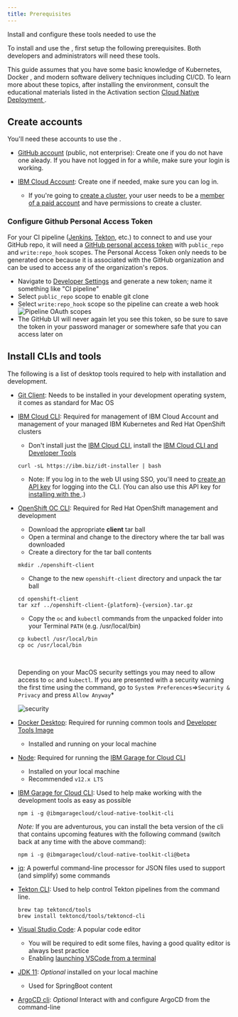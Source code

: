```yaml
---
title: Prerequisites
---
```



<PageDescription>

Install and configure these tools needed to use the <Globals name="env" />

</PageDescription>

To install and use the <Globals name="shortName" /> <Globals name="env" />, first setup the following prerequisites. Both developers and administrators will need these tools.

This guide assumes that you have some basic knowledge of Kubernetes, Docker
, and modern software delivery techniques including CI/CD. To learn more
 about these topics, after installing the environment, consult the
  educational materials listed in the Activation section [Cloud Native
   Deployment
  ](/activation/cloudnative-deployment).



## Create accounts

You'll need these accounts to use the <Globals name="env" />.

- [GitHub account](http://github.com) (public, not enterprise): Create one if you do not have one aleady. If you have not logged in for a while, make sure your login is working.

- [IBM Cloud Account](https://cloud.ibm.com): Create one if needed, make sure you can log in. 
    - If you're going to [create a cluster](/admin/installation-ibm-cloud), your user needs to be a [member of a paid account](https://cloud.ibm.com/docs/iam?topic=iam-iamuserinv) and have permissions to create a cluster.



### Configure Github Personal Access Token
For your CI pipeline ([Jenkins](/guides/continuous-integration), [Tekton](/guides/continuous-integration-tekton), etc.) to connect to and use your GitHub repo, it will need a [GitHub personal access token](https://help.github.com/en/github/authenticating-to-github/creating-a-personal-access-token-for-the-command-line) with `public_repo` and `write:repo_hook` scopes. The Personal Access Token only needs to be generated once because it is associated with the GitHub organization and can be used to access any of the organization's repos.

  - Navigate to [Developer Settings](https://github.com/settings/tokens) and generate a new token; name it something like "CI pipeline"
  - Select `public_repo` scope to enable git clone
  - Select `write:repo_hook` scope so the pipeline can create a web hook
  ![Pipeline OAuth scopes](./pipeline-scopes.png)
  - The GitHub UI will never again let you see this token, so be sure to save the token in your password manager or somewhere safe that you can access later on



## Install CLIs and tools

The following is a list of desktop tools required to help with installation and development.

- [Git Client](https://git-scm.com/): Needs to be installed in your development operating system, it comes as standard for Mac OS

- [IBM Cloud CLI](https://cloud.ibm.com/docs/cli?topic=cloud-cli-getting-started): Required for management of IBM Cloud Account and management of your managed IBM Kubernetes and Red Hat OpenShift clusters
    - Don't install just the [IBM Cloud CLI](https://cloud.ibm.com/docs/cli?topic=cloud-cli-install-ibmcloud-cli), install the [IBM Cloud CLI and Developer Tools](https://cloud.ibm.com/docs/cli?topic=cloud-cli-getting-started#step1-install-idt)
    ```shell script
    curl -sL https://ibm.biz/idt-installer | bash
    ```
    - Note: If you log in to the web UI using SSO, you'll need to 
    [create an API key](https://cloud.ibm.com/docs/iam?topic=iam-federated_id) for logging into the CLI. (You can also 
    use this API key for [installing with the <Globals name="shortName" />](/getting-started-day-0).)

- [OpenShift OC CLI](https://mirror.openshift.com/pub/openshift-v4/clients/ocp/latest/): Required for Red Hat OpenShift management and development
    - Download the appropriate **client** tar ball
    - Open a terminal and change to the directory where the tar ball was downloaded
    - Create a directory for the tar ball contents
    ```shell script
    mkdir ./openshift-client
    ```
    - Change to the new `openshift-client` directory and unpack the tar ball
    ```shell script
    cd openshift-client
    tar xzf ../openshift-client-{platform}-{version}.tar.gz
    ```
    - Copy the `oc` and `kubectl` commands from the unpacked folder into your Terminal `PATH` (e.g. /usr/local/bin)
    ```shell script
    cp kubectl /usr/local/bin
    cp oc /usr/local/bin
    ```
    <br/>
    <InlineNotification >

    Depending on your MacOS security settings you may need to allow access to `oc` and `kubectl`. If you are presented with a security warning the first time
    using the command, go to `System Preferences`=>`Security & Privacy` and press `Allow Anyway`*

    ![security](security.png)

    </InlineNotification>

- [Docker Desktop](https://www.docker.com/products/docker-desktop): Required for running common tools and [Developer Tools Image](/guides/tools-image)
    - Installed and running on your local machine

- [Node](https://nodejs.org/en/): Required for running the [IBM Garage for Cloud CLI](/getting-started/cli)
    - Installed on your local machine
    - Recommended `v12.x LTS`

- [IBM Garage for Cloud CLI](/getting-started/cli): Used to help make working with the development tools as easy as possible
    ```shell script
    npm i -g @ibmgaragecloud/cloud-native-toolkit-cli
    ```
  
    *Note:* If you are adventurous, you can install the beta version of the cli that contains upcoming features with the 
    following command (switch back at any time with the above command):
    ```shell script
    npm i -g @ibmgaragecloud/cloud-native-toolkit-cli@beta
    ```

- [jq](https://stedolan.github.io/jq/download/): A powerful command-line processor for JSON files used to support (and simplify) some commands

- [Tekton CLI](https://github.com/tektoncd/cli): Used to help control Tekton pipelines from the command line.
    ```shell script
    brew tap tektoncd/tools
    brew install tektoncd/tools/tektoncd-cli
    ```

- [Visual Studio Code](https://code.visualstudio.com/download): A popular code editor
    - You will be required to edit some files, having a good quality editor is always best practice
    - Enabling [launching VSCode from a terminal](https://code.visualstudio.com/docs/setup/mac#_launching-from-the-command-line)

- [JDK 11](https://www.oracle.com/technetwork/java/javase/downloads/jdk11-downloads-5066655.html): _Optional_ installed on your local machine
    - Used for SpringBoot content

- [ArgoCD cli](https://argoproj.github.io/argo-cd/cli_installation/): _Optional_ Interact with and configure ArgoCD from the command-line
